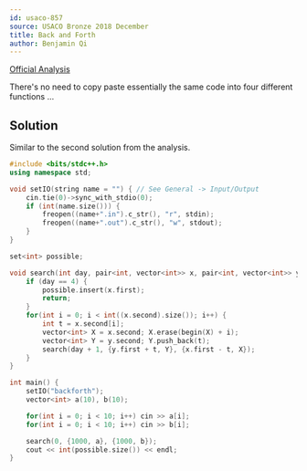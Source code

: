 ```yaml
---
id: usaco-857
source: USACO Bronze 2018 December
title: Back and Forth
author: Benjamin Qi
---
```


[Official Analysis](http://www.usaco.org/current/data/sol_backforth_bronze_dec18.html)

There's no need to copy paste essentially the same code into four different
functions ...

## Solution

Similar to the second solution from the analysis.

```cpp
#include <bits/stdc++.h>
using namespace std;

void setIO(string name = "") { // See General -> Input/Output
	cin.tie(0)->sync_with_stdio(0);
	if (int(name.size())) {
		freopen((name+".in").c_str(), "r", stdin);
		freopen((name+".out").c_str(), "w", stdout);
	}
}

set<int> possible;

void search(int day, pair<int, vector<int>> x, pair<int, vector<int>> y) {
	if (day == 4) {
		possible.insert(x.first);
		return;
	}
	for(int i = 0; i < int((x.second).size()); i++) {
		int t = x.second[i];
		vector<int> X = x.second; X.erase(begin(X) + i);
		vector<int> Y = y.second; Y.push_back(t);
		search(day + 1, {y.first + t, Y}, {x.first - t, X});
	}
}

int main() {
	setIO("backforth");
	vector<int> a(10), b(10);

	for(int i = 0; i < 10; i++) cin >> a[i];
	for(int i = 0; i < 10; i++) cin >> b[i];

	search(0, {1000, a}, {1000, b});
	cout << int(possible.size()) << endl;
}
```
